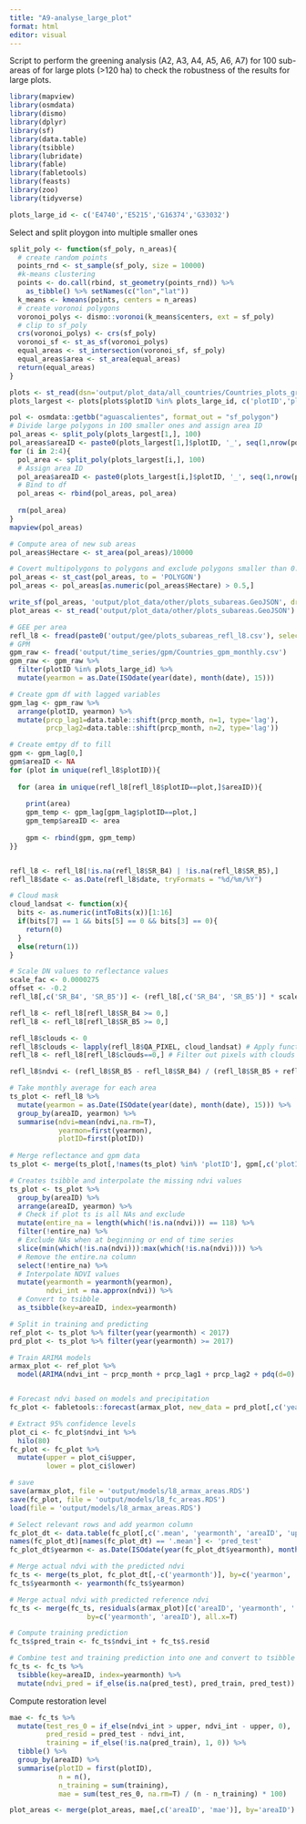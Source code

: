 ```yaml
---
title: "A9-analyse_large_plot"
format: html
editor: visual
---
```


Script to perform the greening analysis (A2, A3, A4, A5, A6, A7) for 100 sub-areas of for large plots (>120 ha) to check the robustness of the results for large plots. 

```r
library(mapview)
library(osmdata)
library(dismo)
library(dplyr)
library(sf)
library(data.table)
library(tsibble)
library(lubridate)
library(fable)
library(fabletools)
library(feasts)
library(zoo)
library(tidyverse)
```

```r
plots_large_id <- c('E4740','E5215','G16374','G33032')
```

Select and split ploygon into multiple smaller ones
```r
split_poly <- function(sf_poly, n_areas){
  # create random points
  points_rnd <- st_sample(sf_poly, size = 10000)
  #k-means clustering
  points <- do.call(rbind, st_geometry(points_rnd)) %>%
    as_tibble() %>% setNames(c("lon","lat"))
  k_means <- kmeans(points, centers = n_areas)
  # create voronoi polygons
  voronoi_polys <- dismo::voronoi(k_means$centers, ext = sf_poly)
  # clip to sf_poly
  crs(voronoi_polys) <- crs(sf_poly)
  voronoi_sf <- st_as_sf(voronoi_polys)
  equal_areas <- st_intersection(voronoi_sf, sf_poly)
  equal_areas$area <- st_area(equal_areas)
  return(equal_areas)
}

plots <- st_read(dsn='output/plot_data/all_countries/Countries_plots_green2.GeoJSON')
plots_largest <- plots[plots$plotID %in% plots_large_id, c('plotID','plot_ID', 'Hectare')]

pol <- osmdata::getbb("aguascalientes", format_out = "sf_polygon") 
# Divide large polygons in 100 smaller ones and assign area ID
pol_areas <- split_poly(plots_largest[1,], 100)
pol_areas$areaID <- paste0(plots_largest[1,]$plotID, '_', seq(1,nrow(pol_areas)))
for (i in 2:4){
  pol_area <- split_poly(plots_largest[i,], 100)
  # Assign area ID 
  pol_area$areaID <- paste0(plots_largest[i,]$plotID, '_', seq(1,nrow(pol_area)))
  # Bind to df
  pol_areas <- rbind(pol_areas, pol_area)
  
  rm(pol_area)
}
mapview(pol_areas)

# Compute area of new sub areas
pol_areas$Hectare <- st_area(pol_areas)/10000

# Covert multipolygons to polygons and exclude polygons smaller than 0.5ha
pol_areas <- st_cast(pol_areas, to = 'POLYGON')
pol_areas <- pol_areas[as.numeric(pol_areas$Hectare) > 0.5,]

write_sf(pol_areas, 'output/plot_data/other/plots_subareas.GeoJSON', driver='GeoJSON')
plot_areas <- st_read('output/plot_data/other/plots_subareas.GeoJSON')
```


```r
# GEE per area
refl_l8 <- fread(paste0('output/gee/plots_subareas_refl_l8.csv'), select =c('date', 'SR_B4', 'SR_B5','QA_PIXEL','plotID','areaID'))  
# GPM
gpm_raw <- fread('output/time_series/gpm/Countries_gpm_monthly.csv')
gpm_raw <- gpm_raw %>% 
  filter(plotID %in% plots_large_id) %>% 
  mutate(yearmon = as.Date(ISOdate(year(date), month(date), 15)))

# Create gpm df with lagged variables
gpm_lag <- gpm_raw %>%  
  arrange(plotID, yearmon) %>% 
  mutate(prcp_lag1=data.table::shift(prcp_month, n=1, type='lag'),
         prcp_lag2=data.table::shift(prcp_month, n=2, type='lag'))

# Create emtpy df to fill
gpm <- gpm_lag[0,]
gpm$areaID <- NA
for (plot in unique(refl_l8$plotID)){
  
  for (area in unique(refl_l8[refl_l8$plotID==plot,]$areaID)){
    
    print(area)
    gpm_temp <- gpm_lag[gpm_lag$plotID==plot,]
    gpm_temp$areaID <- area
    
    gpm <- rbind(gpm, gpm_temp)
}}


refl_l8 <- refl_l8[!is.na(refl_l8$SR_B4) | !is.na(refl_l8$SR_B5),]
refl_l8$date <- as.Date(refl_l8$date, tryFormats = "%d/%m/%Y")

# Cloud mask
cloud_landsat <- function(x){
  bits <- as.numeric(intToBits(x))[1:16]
  if(bits[7] == 1 && bits[5] == 0 && bits[3] == 0){
    return(0)
  }
  else(return(1))
}

# Scale DN values to reflectance values
scale_fac <- 0.0000275
offset <- -0.2
refl_l8[,c('SR_B4', 'SR_B5')] <- (refl_l8[,c('SR_B4', 'SR_B5')] * scale_fac) + offset

refl_l8 <- refl_l8[refl_l8$SR_B4 >= 0,]
refl_l8 <- refl_l8[refl_l8$SR_B5 >= 0,]

refl_l8$clouds <- 0
refl_l8$clouds <- lapply(refl_l8$QA_PIXEL, cloud_landsat) # Apply function to all pixels 
refl_l8 <- refl_l8[refl_l8$clouds==0,] # Filter out pixels with clouds

refl_l8$ndvi <- (refl_l8$SR_B5 - refl_l8$SR_B4) / (refl_l8$SR_B5 + refl_l8$SR_B4)

# Take monthly average for each area
ts_plot <- refl_l8 %>% 
  mutate(yearmon = as.Date(ISOdate(year(date), month(date), 15))) %>% 
  group_by(areaID, yearmon) %>% 
  summarise(ndvi=mean(ndvi,na.rm=T),
            yearmon=first(yearmon),
            plotID=first(plotID))
         
# Merge reflectance and gpm data
ts_plot <- merge(ts_plot[,!names(ts_plot) %in% 'plotID'], gpm[,c('plotID','prcp_month','prcp_lag1','prcp_lag2','yearmon','areaID')], by=c('areaID','yearmon'), all.y = T)

# Creates tsibble and interpolate the missing ndvi values
ts_plot <- ts_plot %>% 
  group_by(areaID) %>% 
  arrange(areaID, yearmon) %>% 
  # Check if plot ts is all NAs and exclude
  mutate(entire_na = length(which(!is.na(ndvi))) == 118) %>% 
  filter(!entire_na) %>% 
  # Exclude NAs when at beginning or end of time series
  slice(min(which(!is.na(ndvi))):max(which(!is.na(ndvi)))) %>% 
  # Remove the entire.na column
  select(!entire_na) %>% 
  # Interpolate NDVI values
  mutate(yearmonth = yearmonth(yearmon),
         ndvi_int = na.approx(ndvi)) %>% 
  # Convert to tsibble
  as_tsibble(key=areaID, index=yearmonth)

# Split in training and predicting
ref_plot <- ts_plot %>% filter(year(yearmonth) < 2017)
prd_plot <- ts_plot %>% filter(year(yearmonth) >= 2017)

# Train ARIMA models
armax_plot <- ref_plot %>% 
  model(ARIMA(ndvi_int ~ prcp_month + prcp_lag1 + prcp_lag2 + pdq(d=0) + PDQ(D=0), stepwise = T, ic='aicc'))


# Forecast ndvi based on models and precipitation
fc_plot <- fabletools::forecast(armax_plot, new_data = prd_plot[,c('yearmonth', 'prcp_month', 'prcp_lag1', 'prcp_lag2', 'areaID')])

# Extract 95% confidence levels
plot_ci <- fc_plot$ndvi_int %>% 
  hilo(80) 
fc_plot <- fc_plot %>% 
  mutate(upper = plot_ci$upper,
         lower = plot_ci$lower)

# save
save(armax_plot, file = 'output/models/l8_armax_areas.RDS')
save(fc_plot, file = 'output/models/l8_fc_areas.RDS')
load(file = 'output/models/l8_armax_areas.RDS')
```

```r
# Select relevant rows and add yearmon column
fc_plot_dt <- data.table(fc_plot[,c('.mean', 'yearmonth', 'areaID', 'upper', 'lower')])
names(fc_plot_dt)[names(fc_plot_dt) == '.mean'] <- 'pred_test'
fc_plot_dt$yearmon <- as.Date(ISOdate(year(fc_plot_dt$yearmonth), month(fc_plot_dt$yearmonth), 15))

# Merge actual ndvi with the predicted ndvi
fc_ts <- merge(ts_plot, fc_plot_dt[,-c('yearmonth')], by=c('yearmon', 'areaID'), all.x=T)
fc_ts$yearmonth <- yearmonth(fc_ts$yearmon)

# Merge actual ndvi with predicted reference ndvi
fc_ts <- merge(fc_ts, residuals(armax_plot)[c('areaID', 'yearmonth', '.resid')], 
                   by=c('yearmonth', 'areaID'), all.x=T)

# Compute training prediction
fc_ts$pred_train <- fc_ts$ndvi_int + fc_ts$.resid

# Combine test and training prediction into one and convert to tsibble
fc_ts <- fc_ts %>% 
  tsibble(key=areaID, index=yearmonth) %>% 
  mutate(ndvi_pred = if_else(is.na(pred_test), pred_train, pred_test))
```

Compute restoration level
```r
mae <- fc_ts %>% 
  mutate(test_res_0 = if_else(ndvi_int > upper, ndvi_int - upper, 0),
         pred_resid = pred_test - ndvi_int,
         training = if_else(!is.na(pred_train), 1, 0)) %>% 
  tibble() %>% 
  group_by(areaID) %>% 
  summarise(plotID = first(plotID),
            n = n(),
            n_training = sum(training),
            mae = sum(test_res_0, na.rm=T) / (n - n_training) * 100) 

plot_areas <- merge(plot_areas, mae[,c('areaID', 'mae')], by='areaID')
```
